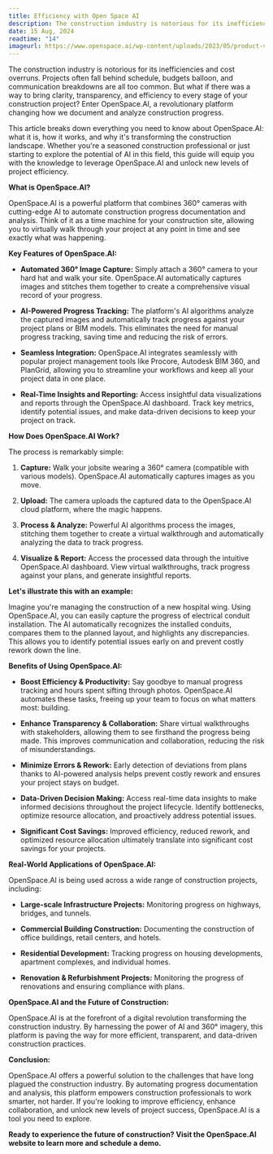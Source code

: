 ```yaml
---
title: Efficiency with Open Space AI
description: The construction industry is notorious for its inefficiencies and cost overruns.  Projects often fall behind schedule, budgets balloon and more 
date: 15 Aug, 2024
readtime: "14"
imageurl: https://www.openspace.ai/wp-content/uploads/2023/05/product-video-thumbnail-1920x1087.webp
---
```


The construction industry is notorious for its inefficiencies and cost overruns.  Projects often fall behind schedule, budgets balloon, and communication breakdowns are all too common. But what if there was a way to bring clarity, transparency, and efficiency to every stage of your construction project? Enter OpenSpace.AI, a revolutionary platform changing how we document and analyze construction progress.

This article breaks down everything you need to know about OpenSpace.AI: what it is, how it works, and why it's transforming the construction landscape.  Whether you're a seasoned construction professional or just starting to explore the potential of AI in this field, this guide will equip you with the knowledge to leverage OpenSpace.AI and unlock new levels of project efficiency.

**What is OpenSpace.AI?**

OpenSpace.AI is a powerful platform that combines 360° cameras with cutting-edge AI to automate construction progress documentation and analysis. Think of it as a time machine for your construction site, allowing you to virtually walk through your project at any point in time and see exactly what was happening.

**Key Features of OpenSpace.AI:**

* **Automated 360° Image Capture:** Simply attach a 360° camera to your hard hat and walk your site.  OpenSpace.AI automatically captures images and stitches them together to create a comprehensive visual record of your progress.

* **AI-Powered Progress Tracking:** The platform's AI algorithms analyze the captured images and automatically track progress against your project plans or BIM models. This eliminates the need for manual progress tracking, saving time and reducing the risk of errors.

* **Seamless Integration:** OpenSpace.AI integrates seamlessly with popular project management tools like Procore, Autodesk BIM 360, and PlanGrid, allowing you to streamline your workflows and keep all your project data in one place.

* **Real-Time Insights and Reporting:**  Access insightful data visualizations and reports through the OpenSpace.AI dashboard.  Track key metrics, identify potential issues, and make data-driven decisions to keep your project on track.

**How Does OpenSpace.AI Work?**

The process is remarkably simple:

1. **Capture:** Walk your jobsite wearing a 360° camera (compatible with various models). OpenSpace.AI automatically captures images as you move.

2. **Upload:**  The camera uploads the captured data to the OpenSpace.AI cloud platform, where the magic happens.

3. **Process & Analyze:**  Powerful AI algorithms process the images, stitching them together to create a virtual walkthrough and automatically analyzing the data to track progress.

4. **Visualize & Report:**  Access the processed data through the intuitive OpenSpace.AI dashboard. View virtual walkthroughs, track progress against your plans, and generate insightful reports.

**Let's illustrate this with an example:**

Imagine you're managing the construction of a new hospital wing.  Using OpenSpace.AI, you can easily capture the progress of electrical conduit installation. The AI automatically recognizes the installed conduits, compares them to the planned layout, and highlights any discrepancies.  This allows you to identify potential issues early on and prevent costly rework down the line.

**Benefits of Using OpenSpace.AI:**

* **Boost Efficiency & Productivity:**  Say goodbye to manual progress tracking and hours spent sifting through photos. OpenSpace.AI automates these tasks, freeing up your team to focus on what matters most: building.

* **Enhance Transparency & Collaboration:**  Share virtual walkthroughs with stakeholders, allowing them to see firsthand the progress being made.  This improves communication and collaboration, reducing the risk of misunderstandings.

* **Minimize Errors & Rework:**  Early detection of deviations from plans thanks to AI-powered analysis helps prevent costly rework and ensures your project stays on budget.

* **Data-Driven Decision Making:**  Access real-time data insights to make informed decisions throughout the project lifecycle.  Identify bottlenecks, optimize resource allocation, and proactively address potential issues.

* **Significant Cost Savings:**  Improved efficiency, reduced rework, and optimized resource allocation ultimately translate into significant cost savings for your projects.

**Real-World Applications of OpenSpace.AI:**

OpenSpace.AI is being used across a wide range of construction projects, including:

* **Large-scale Infrastructure Projects:** Monitoring progress on highways, bridges, and tunnels.

* **Commercial Building Construction:**  Documenting the construction of office buildings, retail centers, and hotels.

* **Residential Development:**  Tracking progress on housing developments, apartment complexes, and individual homes.

* **Renovation & Refurbishment Projects:**  Monitoring the progress of renovations and ensuring compliance with plans.

**OpenSpace.AI and the Future of Construction:**

OpenSpace.AI is at the forefront of a digital revolution transforming the construction industry. By harnessing the power of AI and 360° imagery, this platform is paving the way for more efficient, transparent, and data-driven construction practices.

**Conclusion:**

OpenSpace.AI offers a powerful solution to the challenges that have long plagued the construction industry.  By automating progress documentation and analysis, this platform empowers construction professionals to work smarter, not harder.  If you're looking to improve efficiency, enhance collaboration, and unlock new levels of project success, OpenSpace.AI is a tool you need to explore.

**Ready to experience the future of construction? Visit the OpenSpace.AI website to learn more and schedule a demo.**